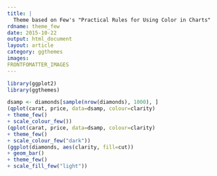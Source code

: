 ```yaml
---
title: |
  Theme based on Few's "Practical Rules for Using Color in Charts"
rdname: theme_few
date: 2015-10-22
output: html_document
layout: article
category: ggthemes
images:
FRONTFOMATTER_IMAGES
---
```


```r
library(ggplot2)
library(ggthemes)
```

```r
dsamp <- diamonds[sample(nrow(diamonds), 1000), ]
(qplot(carat, price, data=dsamp, colour=clarity)
+ theme_few()
+ scale_colour_few())
(qplot(carat, price, data=dsamp, colour=clarity)
+ theme_few()
+ scale_colour_few("dark"))
(ggplot(diamonds, aes(clarity, fill=cut))
+ geom_bar()
+ theme_few()
+ scale_fill_few("light"))



```